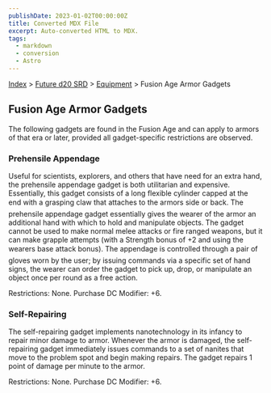 ```yaml
---
publishDate: 2023-01-02T00:00:00Z
title: Converted MDX File
excerpt: Auto-converted HTML to MDX.
tags:
  - markdown
  - conversion
  - Astro
---
```


[Index](-index) > [Future d20 SRD](future-d20-srd-index) > [Equipment](future-d20-srd-equipment-index) > Fusion Age Armor Gadgets

## Fusion Age Armor Gadgets

The following gadgets are found in the Fusion Age and can apply to armors of that era or later, provided all gadget-specific restrictions are observed.

### Prehensile Appendage

Useful for scientists, explorers, and others that have need for an extra hand, the prehensile appendage gadget is both utilitarian and expensive. Essentially, this gadget consists of a long flexible cylinder capped at the end with a grasping claw that attaches to the armors side or back. The prehensile appendage gadget essentially gives the wearer of the armor an additional hand with which to hold and manipulate objects. The gadget cannot be used to make normal melee attacks or fire ranged weapons, but it can make grapple attempts (with a Strength bonus of +2 and using the wearers base attack bonus). The appendage is controlled through a pair of gloves worn by the user; by issuing commands via a specific set of hand signs, the wearer can order the gadget to pick up, drop, or manipulate an object once per round as a free action.

Restrictions: None.
Purchase DC Modifier: +6.

### Self-Repairing

The self-repairing gadget implements nanotechnology in its infancy to repair minor damage to armor. Whenever the armor is damaged, the self-repairing gadget immediately issues commands to a set of nanites that move to the problem spot and begin making repairs. The gadget repairs 1 point of damage per minute to the armor.

Restrictions: None.
Purchase DC Modifier: +6.
